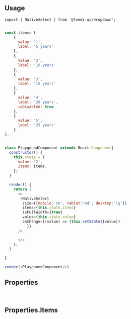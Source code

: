 
## Usage

```
import { NativeSelect } from '@lendi-ui/dropdown';

```

```js

const items= [
    {
      value: '1',
      label: '5 years'
    },
    {
      value: '2',
      label: '10 years'
    },
    {
      value: '3',
      label: '15 years'
    },
    {
      value: '4',
      label: '20 years',
      isDisabled: true
    },
    {
      value: '5',
      label: '25 years'
    }
];


class PlaygoundComponent extends React.Component{
  constructor() {
    this.state = {
      value: '2',
      items: items,
    };
  }

  render() {
    return (
      <>
       <NativeSelect
        size={{mobile:'sm', tablet:'md', desktop:'lg'}}
        items={this.state.items}
        isFullWidth={true}
        value={this.state.value}
        onChange={(value) => {this.setState({value})
          }}
      />

      </>
    );
  }

}

render(<PlaygoundComponent/>)

```
## Properties

<PropTable>
  <PropTable.Entry name="className" defaultValue=""type="string" description="The custom style for NativeSelect."/>
  <PropTable.Entry name="items" required type="Properties.Items" description="See the below table for items definition."/>
  <PropTable.Entry name="isDisabled" type={'"true | false"'} defaultValue="false" description="Whether the native select is disabled."/>
  <PropTable.Entry name="isError" type={'"true | false"'} defaultValue="false" description="Whether the native select is not selected."/>
  <PropTable.Entry name="isFullWidth" type={'"true | false"'} defaultValue="true" description="the native select is intended to use the full width of the container"/>
  <PropTable.Entry name="isLoading" type={'"true | false"'} defaultValue="false" description="Whether the native select icon is Spinner or ChevronDown."/>
  <PropTable.Entry name="isMultiple" type={'"true | false"'} defaultValue="false" description="multiple select flag"/>
  <PropTable.Entry name="onBlur" type='(event.target.value) => void' description="Blur event handler."/>
  <PropTable.Entry name="onChange" type='(event.target.value) => void' description="Change event handler."/>
  <PropTable.Entry name="onFocus" type='(event.target.value) => void' description="Focus event handler."/>
  <PropTable.Entry name="size" type={'"lg" | "md" | "sm"'} defaultValue="md" description="the inline-native select size"/>
</PropTable>

<br />

## Properties.Items

<PropTable>
  <PropTable.Entry name="isDisabled" type="boolean" defaultValue="false" description="Whether or not the item should be disabled." />
  <PropTable.Entry name="isHidden" type="boolean" defaultValue="false" description="Whether or not the item should be hidden in the list." />
  <PropTable.Entry name="label" required type="string" description="The user-facing label for the native select item." />
  <PropTable.Entry name="value" required type="string" description="The value of the selected item when read by JavaScript." />
</PropTable>

